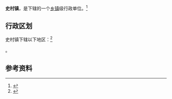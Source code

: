 {{中国乡级行政区|14/10/21/101/000}}

'''史村镇'''，是{{PRC admin/fullname|14/10/21/101/000|3}}下辖的一个[[乡镇|乡镇]]级行政单位。<ref>{{PRC admin/ref sgc|{{PRC admin/parent|14/10/21/101/000}}}}</ref>

== 行政区划 ==

史村镇下辖以下地区：<ref>{{PRC admin/ref sgc|14/10/21/101/000}}</ref>

{{PRC admin/children|14/10/21/101/000}}。

== 参考资料 ==

{{reflist}}

{{行政区划小作品}}
{{PRC admin/navcat|14/10/21/101/000}}